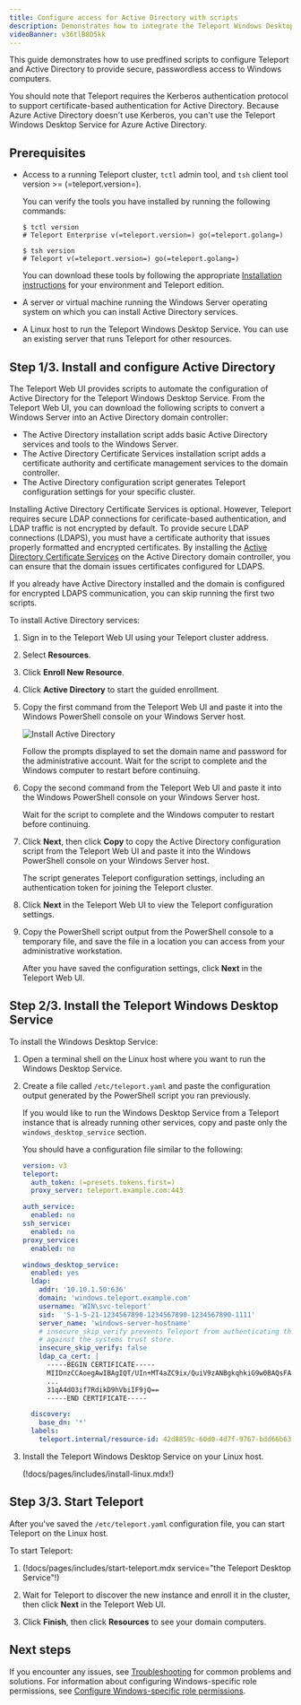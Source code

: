 ```yaml
---
title: Configure access for Active Directory with scripts
description: Demonstrates how to integrate the Teleport Windows Desktop Service with your Active Directory domain using predefined scripts.
videoBanner: v36tlB8D5kk
---
```


This guide demonstrates how to use predfined scripts to configure Teleport and Active Directory 
to provide secure, passwordless access to Windows computers.

You should note that Teleport requires the Kerberos authentication protocol to support 
certificate-based authentication for Active Directory. Because Azure Active Directory
doesn't use Kerberos, you can't use the Teleport Windows Desktop Service for 
Azure Active Directory.

## Prerequisites

- Access to a running Teleport cluster, `tctl` admin tool, and `tsh` client tool 
  version >= (=teleport.version=). 
  
  You can verify the tools you have installed by running the following commands:

  ```code
  $ tctl version
  # Teleport Enterprise v(=teleport.version=) go(=teleport.golang=)
  
  $ tsh version
  # Teleport v(=teleport.version=) go(=teleport.golang=)
  ```

  You can download these tools by following the appropriate [Installation 
  instructions](../installation.mdx#installation-instructions) for your environment 
  and Teleport edition.
- A server or virtual machine running the Windows Server operating system on which you can
  install Active Directory services.
- A Linux host to run the Teleport Windows Desktop Service.
  You can use an existing server that runs Teleport for other resources.

## Step 1/3. Install and configure Active Directory

The Teleport Web UI provides scripts to automate the configuration of Active Directory
for the Teleport Windows Desktop Service. From the Teleport Web UI, you can 
download the following scripts to convert a Windows Server into an Active Directory
domain controller:

- The Active Directory installation script adds basic Active Directory services and tools to the 
  Windows Server.
- The Active Directory Certificate Services installation script adds a certificate authority and 
  certificate management services to the domain controller.
- The Active Directory configuration script generates Teleport configuration settings for your specific
  cluster.

Installing Active Directory Certificate Services is optional. However, Teleport requires secure LDAP 
connections for cerificate-based authentication, and LDAP traffic is not encrypted by default. 
To provide secure LDAP connections (LDAPS), you must have a certificate authority that issues properly 
formatted and encrypted certificates. By installing the [Active Directory Certificate 
Services](https://learn.microsoft.com/en-us/windows-server/identity/ad-cs/) on the Active Directory
domain controller, you can ensure that the domain issues certificates configured for LDAPS. 

If you already have Active Directory installed and the domain is configured for encrypted LDAPS
communication, you can skip running the first two scripts.

To install Active Directory services:

1. Sign in to the Teleport Web UI using your Teleport cluster address.

1. Select **Resources**.

1. Click **Enroll New Resource**.

1. Click **Active Directory** to start the guided enrollment.

1. Copy the first command from the Teleport Web UI and paste it into the Windows PowerShell 
   console on your Windows Server host.

   ![Install Active Directory](../../img/desktop-access/install-active-directory.png)

   Follow the prompts displayed to set the domain name and password for the administrative account.
   Wait for the script to complete and the Windows computer to restart before continuing.

1. Copy the second command from the Teleport Web UI and paste it into the Windows PowerShell 
   console on your Windows Server host.
   
   Wait for the script to complete and the Windows computer to restart before continuing.

1. Click **Next**, then click **Copy** to copy the Active Directory configuration script from 
   the Teleport Web UI and paste it into the Windows PowerShell console on your Windows Server host.

   The script generates Teleport configuration settings, including an authentication token for
   joining the Teleport cluster.
   
1. Click **Next** in the Teleport Web UI to view the Teleport configuration settings.

1. Copy the PowerShell script output from the PowerShell console to a temporary file, and save the
   file in a location you can access from your administrative workstation.
   
   After you have saved the configuration settings, click **Next** in the Teleport Web UI.

## Step 2/3. Install the Teleport Windows Desktop Service

To install the Windows Desktop Service:

1. Open a terminal shell on the Linux host where you want to run the Windows Desktop Service.

1. Create a file called `/etc/teleport.yaml` and paste the configuration output generated by the
   PowerShell script you ran previously.
   
   If you would like to run the Windows Desktop Service from a Teleport instance
   that is already running other services, copy and paste only the `windows_desktop_service` section.
   
   You should have a configuration file similar to the following:
   
   ```yaml
   version: v3
   teleport:
     auth_token: (=presets.tokens.first=)
     proxy_server: teleport.example.com:443
   
   auth_service:
     enabled: no
   ssh_service:
     enabled: no
   proxy_service:
     enabled: no
   
   windows_desktop_service:
     enabled: yes
     ldap:
       addr: '10.10.1.50:636'
       domain: 'windows.teleport.example.com'
       username: 'WIN\svc-teleport'
       sid:  'S-1-5-21-1234567890-1234567890-1234567890-1111'
       server_name: 'windows-server-hostname'
       # insecure_skip_verify prevents Teleport from authenticating the LDAP CA
       # against the systems trust store.
       insecure_skip_verify: false
       ldap_ca_cert: |
         -----BEGIN CERTIFICATE-----
         MIIDnzCCAoegAwIBAgIQT/UIn+MT4aZC9ix/QuiV9zANBgkqhkiG9w0BAQsFADBi
         ...
         31qA4dO3if7RdikD9hVbiIF9jQ==
         -----END CERTIFICATE-----
   
     discovery:
       base_dn: '*'
     labels:
       teleport.internal/resource-id: 42d8859c-60d0-4d7f-9767-bdd66b63fce6
   ```

1. Install the Teleport Windows Desktop Service on your Linux host.

   (!docs/pages/includes/install-linux.mdx!)

## Step 3/3. Start Teleport

After you've saved the `/etc/teleport.yaml` configuration file, you can start Teleport 
on the Linux host.

To start Teleport:

1. (!docs/pages/includes/start-teleport.mdx service="the Teleport Desktop Service"!)

1. Wait for Teleport to discover the new instance and enroll it in the cluster, 
   then click **Next** in the Teleport Web UI.

1. Click **Finish**, then click **Resources** to see your domain computers.

## Next steps

If you encounter any issues, see [Troubleshooting](./troubleshooting.mdx) for common problems and
solutions.
For information about configuring Windows-specific role permissions, see 
[Configure Windows-specific role permissions](./rbac.mdx).
